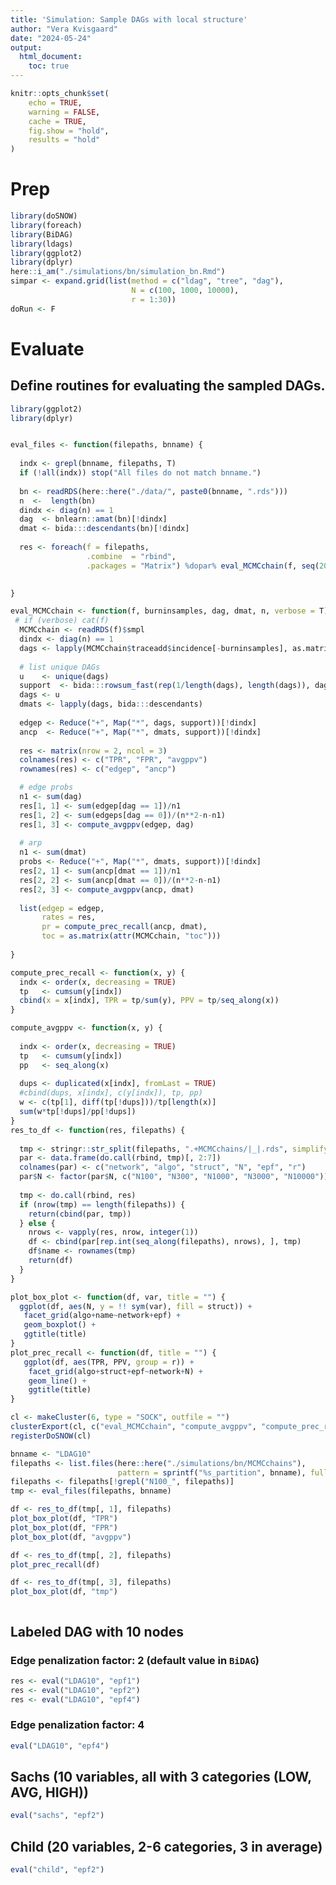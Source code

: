 ```yaml
---
title: 'Simulation: Sample DAGs with local structure'
author: "Vera Kvisgaard"
date: "2024-05-24"
output:
  html_document: 
    toc: true
---
```


```r
knitr::opts_chunk$set(
	echo = TRUE,
	warning = FALSE,
	cache = TRUE,
	fig.show = "hold",
	results = "hold"
)
```


# Prep
```r
library(doSNOW)
library(foreach)
library(BiDAG)
library(ldags)
library(ggplot2)
library(dplyr)
here::i_am("./simulations/bn/simulation_bn.Rmd")
simpar <- expand.grid(list(method = c("ldag", "tree", "dag"),
                           N = c(100, 1000, 10000),
                           r = 1:30))
doRun <- F
```





# Evaluate 

## Define routines for evaluating the sampled DAGs.
```r
library(ggplot2)
library(dplyr)



```

```r
eval_files <- function(filepaths, bnname) {
  
  indx <- grepl(bnname, filepaths, T)
  if (!all(indx)) stop("All files do not match bnname.")
  
  bn <- readRDS(here::here("./data/", paste0(bnname, ".rds")))
  n  <-  length(bn)
  dindx <- diag(n) == 1
  dag  <- bnlearn::amat(bn)[!dindx]
  dmat <- bida:::descendants(bn)[!dindx]
  
  res <- foreach(f = filepaths, 
                 .combine  = "rbind",
                 .packages = "Matrix") %dopar% eval_MCMCchain(f, seq(200), dag, dmat, n)
  

}

eval_MCMCchain <- function(f, burninsamples, dag, dmat, n, verbose = T) {
 # if (verbose) cat(f)
  MCMCchain <- readRDS(f)$smpl
  dindx <- diag(n) == 1
  dags <- lapply(MCMCchain$traceadd$incidence[-burninsamples], as.matrix)
  
  # list unique DAGs
  u    <- unique(dags)
  support  <- bida:::rowsum_fast(rep(1/length(dags), length(dags)), dags, u)
  dags <- u 
  dmats <- lapply(dags, bida:::descendants)
  
  edgep <- Reduce("+", Map("*", dags, support))[!dindx]
  ancp  <- Reduce("+", Map("*", dmats, support))[!dindx]
  
  res <- matrix(nrow = 2, ncol = 3)
  colnames(res) <- c("TPR", "FPR", "avgppv")
  rownames(res) <- c("edgep", "ancp")

  # edge probs
  n1 <- sum(dag)
  res[1, 1] <- sum(edgep[dag == 1])/n1
  res[1, 2] <- sum(edgeps[dag == 0])/(n**2-n-n1)
  res[1, 3] <- compute_avgppv(edgep, dag)
  
  # arp
  n1 <- sum(dmat)
  probs <- Reduce("+", Map("*", dmats, support))[!dindx]
  res[2, 1] <- sum(ancp[dmat == 1])/n1
  res[2, 2] <- sum(ancp[dmat == 0])/(n**2-n-n1)
  res[2, 3] <- compute_avgppv(ancp, dmat)
  
  list(edgep = edgep, 
       rates = res, 
       pr = compute_prec_recall(ancp, dmat),
       toc = as.matrix(attr(MCMCchain, "toc")))
  
}

compute_prec_recall <- function(x, y) {
  indx <- order(x, decreasing = TRUE)
  tp   <- cumsum(y[indx])
  cbind(x = x[indx], TPR = tp/sum(y), PPV = tp/seq_along(x))
}

compute_avgppv <- function(x, y) {
  
  indx <- order(x, decreasing = TRUE)
  tp   <- cumsum(y[indx])
  pp   <- seq_along(x)
  
  dups <- duplicated(x[indx], fromLast = TRUE)
  #cbind(dups, x[indx], c(y[indx]), tp, pp)
  w <- c(tp[1], diff(tp[!dups]))/tp[length(x)]
  sum(w*tp[!dups]/pp[!dups])
}
res_to_df <- function(res, filepaths) {
  
  tmp <- stringr::str_split(filepaths, ".+MCMCchains/|_|.rds", simplify = F)
  par <- data.frame(do.call(rbind, tmp)[, 2:7])
  colnames(par) <- c("network", "algo", "struct", "N", "epf", "r")
  par$N <- factor(par$N, c("N100", "N300", "N1000", "N3000", "N10000"))
  
  tmp <- do.call(rbind, res)
  if (nrow(tmp) == length(filepaths)) {
    return(cbind(par, tmp))
  } else {
    nrows <- vapply(res, nrow, integer(1))
    df <- cbind(par[rep.int(seq_along(filepaths), nrows), ], tmp)
    df$name <- rownames(tmp)
    return(df)
  }
}

plot_box_plot <- function(df, var, title = "") {
  ggplot(df, aes(N, y = !! sym(var), fill = struct)) +
   facet_grid(algo+name~network+epf) +
   geom_boxplot() +
   ggtitle(title)      
}
plot_prec_recall <- function(df, title = "") {
   ggplot(df, aes(TPR, PPV, group = r)) +
    facet_grid(algo+struct+epf~network+N) +
    geom_line() +
    ggtitle(title)
}


```

```r
cl <- makeCluster(6, type = "SOCK", outfile = "")
clusterExport(cl, c("eval_MCMCchain", "compute_avgppv", "compute_prec_recall"))
registerDoSNOW(cl)
```

```r
bnname <- "LDAG10"
filepaths <- list.files(here::here("./simulations/bn/MCMCchains"), 
                        pattern = sprintf("%s_partition", bnname), full.names = T)
filepaths <- filepaths[!grepl("N100_", filepaths)]
tmp <- eval_files(filepaths, bnname) 
```

```r
df <- res_to_df(tmp[, 1], filepaths)
plot_box_plot(df, "TPR")
plot_box_plot(df, "FPR")
plot_box_plot(df, "avgppv")
```

```r
df <- res_to_df(tmp[, 2], filepaths)
plot_prec_recall(df)
```

```r
df <- res_to_df(tmp[, 3], filepaths)
plot_box_plot(df, "tmp")
```



```r



```


## Labeled DAG with 10 nodes
### Edge penalization factor: 2 (default value in `BiDAG`)
```r
res <- eval("LDAG10", "epf1")
res <- eval("LDAG10", "epf2")
res <- eval("LDAG10", "epf4")
```

### Edge penalization factor: 4
```r
eval("LDAG10", "epf4")
```

## Sachs (10 variables, all with 3 categories (LOW, AVG, HIGH))
```r
eval("sachs", "epf2")
```

## Child (20 variables, 2-6 categories, 3 in average)
```r
eval("child", "epf2")
```